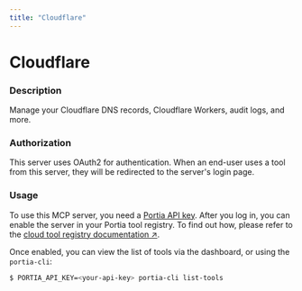 ```yaml
---
title: "Cloudflare"
---
```

<!-- WARNING: This file is auto-generated by generate_tool_docs.py. Do not edit manually. -->


# Cloudflare

### Description

Manage your Cloudflare DNS records, Cloudflare Workers, audit logs, and more.

### Authorization

This server uses OAuth2 for authentication. When an end-user uses a tool from this server, they will be redirected to the server's login page.

### Usage

To use this MCP server, you need a [Portia API key](/setup-account). After you log in, you can enable the server in your Portia tool registry. To find out how, please refer to the [cloud tool registry documentation ↗](/cloud-tool-registry).

Once enabled, you can view the list of tools via the dashboard, or using the `portia-cli`:

```bash
$ PORTIA_API_KEY=<your-api-key> portia-cli list-tools
```


